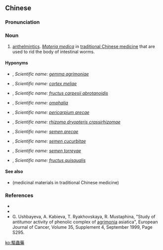 {{also|驱虫药}}
==Chinese==
{{zh-forms|s=驱虫药}}

===Pronunciation===
{{zh-pron
|m=qūchóngyào
|cat=n
}}

===Noun===
{{zh-noun}}

# [[anthelmintics]]. ''[[w:Materia medica|Materia medica]]'' in [[traditional Chinese medicine]] that are used to rid the body of intestinal worms.

====Hyponyms====
{{rel-top|hyponyms}}

* {{l|zh|鹤草牙}}, ''Scientific name: [[gemma agrimoniae]]''
* {{l|zh|苦楝皮}}, ''Scientific name: [[cortex meliae]]''
* {{l|zh|鹤虱}}, ''Scientific name: [[fructus carpesii abrotanoidis]]''
* {{l|zh|雷丸}}, ''Scientific name: [[omphalia]]''
* {{l|zh|大腹皮}}, ''Scientific name: [[pericarpium arecae]]''
* {{l|zh|贯众}}, ''Scientific name: [[rhizoma dryopteris crassirhizomae]]''
* {{l|zh|槟榔}}, ''Scientific name: [[semen arecae]]''
* {{l|zh|南瓜子}}, ''Scientific name: [[semen cucurbitae]]''
* {{l|zh|榧子}}, ''Scientific name: [[semen torreyae]]''
* {{l|zh|使君子}}, ''Scientific name: [[fructus quisqualis]]''

{{rel-bottom}}

====See also====
* {{zh-l|藥材}} (medicinal materials in traditional Chinese medicine)

===References===
* {{pedialite|驱虫药|lang=zh}}
* {{cite-book| last = Ou
| first = Ming
| authorlink =
| coauthors = Li Yanwen
| year = 1994
| title = The Traditional Chinese Drug and Its Usage
| publisher = Hai Feng Publishing Co.
| location =
|isbn= 9622381995
}}
* G. Ushbayeva, A. Kabieva, T. Ryakhovskaya, R. Mustaphina, "Study of antitumor activity of phenolic complex of [[agrimonia]] asiatica", European Journal of Cancer, Volume 35, Supplement 4, September 1999, Page S295.

[[ko:驅蟲藥]]